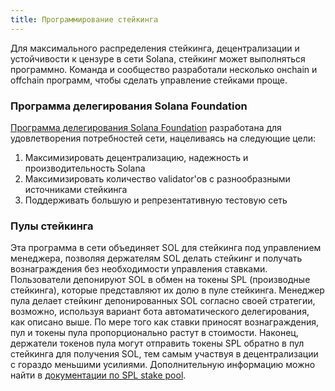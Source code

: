 ```yaml
---
title: Программирование стейкинга
---
```


Для максимального распределения стейкинга, децентрализации и устойчивости к
цензуре в сети Solana, стейкинг может выполняться программно. Команда и
сообщество разработали несколько онchain и offchain программ, чтобы сделать
управление стейками проще.

### Программа делегирования Solana Foundation

[Программа делегирования Solana Foundation](https://solana.org/delegation-program)
разработана для удовлетворения потребностей сети, нацеливаясь на следующие цели:

1. Максимизировать децентрализацию, надежность и производительность Solana
2. Максимизировать количество validator'ов с разнообразными источниками
   стейкинга
3. Поддерживать большую и репрезентативную тестовую сеть

### Пулы стейкинга

Эта программа в сети объединяет SOL для стейкинга под управлением менеджера,
позволяя держателям SOL делать стейкинг и получать вознаграждения без
необходимости управления ставками. Пользователи депонируют SOL в обмен на токены
SPL (производные стейкинга), которые представляют их долю в пуле стейкинга.
Менеджер пула делает стейкинг депонированных SOL согласно своей стратегии,
возможно, используя вариант бота автоматического делегирования, как описано
выше. По мере того как ставки приносят вознаграждения, пул и токены пула
пропорционально растут в стоимости. Наконец, держатели токенов пула могут
отправить токены SPL обратно в пул стейкинга для получения SOL, тем самым
участвуя в децентрализации с гораздо меньшими усилиями. Дополнительную
информацию можно найти в
[документации по SPL stake pool](https://spl.solana.com/stake-pool).
